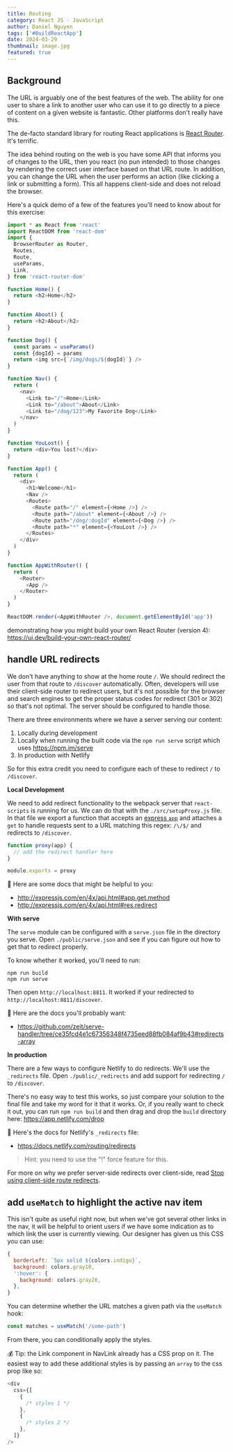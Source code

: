 ```yaml
---
title: Routing
category: React JS - JavaScript
author: Daniel Nguyen
tags: ['#BuildReactApp']
date: 2024-03-29
thumbnail: image.jpg
featured: true
---
```


## Background

The URL is arguably one of the best features of the web. The ability for one
user to share a link to another user who can use it to go directly to a piece of
content on a given website is fantastic. Other platforms don't really have this.

The de-facto standard library for routing React applications is
[React Router](https://reactrouter.com). It's terrific.

The idea behind routing on the web is you have some API that informs you of
changes to the URL, then you react (no pun intended) to those changes by
rendering the correct user interface based on that URL route. In addition, you
can change the URL when the user performs an action (like clicking a link or
submitting a form). This all happens client-side and does not reload the
browser.

Here's a quick demo of a few of the features you'll need to know about for this
exercise:

```javascript
import * as React from 'react'
import ReactDOM from 'react-dom'
import {
  BrowserRouter as Router,
  Routes,
  Route,
  useParams,
  Link,
} from 'react-router-dom'

function Home() {
  return <h2>Home</h2>
}

function About() {
  return <h2>About</h2>
}

function Dog() {
  const params = useParams()
  const {dogId} = params
  return <img src={`/img/dogs/${dogId}`} />
}

function Nav() {
  return (
    <nav>
      <Link to="/">Home</Link>
      <Link to="/about">About</Link>
      <Link to="/dog/123">My Favorite Dog</Link>
    </nav>
  )
}

function YouLost() {
  return <div>You lost?</div>
}

function App() {
  return (
    <div>
      <h1>Welcome</h1>
      <Nav />
      <Routes>
        <Route path="/" element={<Home />} />
        <Route path="/about" element={<About />} />
        <Route path="/dog/:dogId" element={<Dog />} />
        <Route path="*" element={<YouLost />} />
      </Routes>
    </div>
  )
}

function AppWithRouter() {
  return (
    <Router>
      <App />
    </Router>
  )
}

ReactDOM.render(<AppWithRouter />, document.getElementById('app'))
```

demonstrating how you might build your own React Router (version 4):
https://ui.dev/build-your-own-react-router/

## handle URL redirects

We don't have anything to show at the home route `/`. We should redirect the
user from that route to `/discover` automatically. Often, developers will use
their client-side router to redirect users, but it's not possible for the
browser and search engines to get the proper status codes for redirect (301
or 302) so that's not optimal. The server should be configured to handle those.

There are three environments where we have a server serving our content:

1. Locally during development
2. Locally when running the built code via the `npm run serve` script which uses
   https://npm.im/serve
3. In production with Netlify

So for this extra credit you need to configure each of these to redirect `/` to
`/discover`.

**Local Development**

We need to add redirect functionality to the webpack server that `react-scripts`
is running for us. We can do that with the `./src/setupProxy.js` file. In that
file we export a function that accepts an
[express `app`](https://expressjs.com/) and attaches a `get` to handle requests
sent to a URL matching this regex: `/\/$/` and redirects to `/discover`.

```javascript
function proxy(app) {
  // add the redirect handler here
}

module.exports = proxy
```

📜 Here are some docs that might be helpful to you:

- http://expressjs.com/en/4x/api.html#app.get.method
- http://expressjs.com/en/4x/api.html#res.redirect

**With serve**

The `serve` module can be configured with a `serve.json` file in the directory
you serve. Open `./public/serve.json` and see if you can figure out how to get
that to redirect properly.

To know whether it worked, you'll need to run:

```
npm run build
npm run serve
```

Then open `http://localhost:8811`. It worked if your redirected to
`http://localhost:8811/discover`.

📜 Here are the docs you'll probably want:

- https://github.com/zeit/serve-handler/tree/ce35fcd4e1c67356348f4735eed88fb084af9b43#redirects-array

**In production**

There are a few ways to configure Netlify to do redirects. We'll use the
`_redirects` file. Open `./public/_redirects` and add support for redirecting
`/` to `/discover`.

There's no easy way to test this works, so just compare your solution to the
final file and take my word for it that it works. Or, if you really want to
check it out, you can run `npm run build` and then drag and drop the `build`
directory here: https://app.netlify.com/drop

📜 Here's the docs for Netlify's `_redirects` file:

- https://docs.netlify.com/routing/redirects

> Hint: you need to use the "!" force feature for this.

For more on why we prefer server-side redirects over client-side, read
[Stop using client-side route redirects](https://kentcdodds.com/blog/stop-using-client-side-route-redirects).

## add `useMatch` to highlight the active nav item

This isn't quite as useful right now, but when we've got several other links in
the nav, it will be helpful to orient users if we have some indication as to
which link the user is currently viewing. Our designer has given us this CSS you
can use:

```javascript
{
  borderLeft: `5px solid ${colors.indigo}`,
  background: colors.gray10,
  ':hover': {
    background: colors.gray20,
  },
}
```

You can determine whether the URL matches a given path via the `useMatch` hook:

```javascript
const matches = useMatch('/some-path')
```

From there, you can conditionally apply the styles.

💰 Tip: the Link component in NavLink already has a CSS prop on it. The easiest
way to add these additional styles is by passing an `array` to the css prop like
so:

```javascript
<div
  css={[
    {
      /* styles 1 */
    },
    {
      /* styles 2 */
    },
  ]}
/>
```